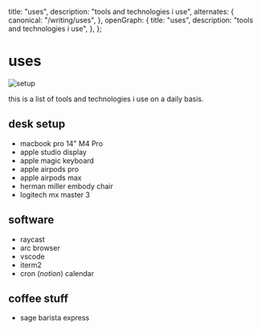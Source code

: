 
  title: "uses",
  description: "tools and technologies i use",
  alternates: {
    canonical: "/writing/uses",
  },
  openGraph: {
    title: "uses",
    description: "tools and technologies i use",
  },
};

<GoBackButton />

# uses

<ViewCounter slug="uses" />

<div className="flex justify-center">
  <Image src={setup} alt="setup" className="rounded-xl" height={200} />
</div>

this is a list of tools and technologies i use on a daily basis.

## desk setup

- macbook pro 14" M4 Pro
- apple studio display
- apple magic keyboard
- apple airpods pro
- apple airpods max
- herman miller embody chair
- logitech mx master 3

## software

- raycast
- arc browser
- vscode
- iterm2
- cron (_notion_) calendar

## coffee stuff

- sage barista express
